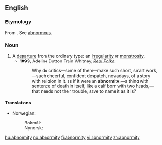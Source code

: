 ==English==

===Etymology===
From {{LL.}} {{term|lang=la|abnormitas}}. See [[abnormous]].

===Noun===
{{en-noun|abnormities}}

# A [[departure]] from the ordinary type: an [[irregularity]] or [[monstrosity]].
#* '''1893''', Adeline Dutton Train Whitney, ''[http://www.gutenberg.org/etext/13997 Real Folks]'':
#*: Why do critics—some of them—make such short, smart work,—such cheerful, confident despatch, nowadays, of a story with religion in it, as if it were an '''abnormity''',—a thing with sentence of death in itself, like a calf born with two heads,—that needs not their trouble, save to name it as it is?

====Translations====
{{trans-top|departure from the ordinary type}}
* Norwegian:
*: Bokmål: {{t+|no|abnormitet|m}}
*: Nynorsk: {{t-|nn|abnormitet|m|xs=Norwegian Nynorsk}}
{{trans-mid}}
{{trans-bottom}}

[[hu:abnormity]]
[[no:abnormity]]
[[fi:abnormity]]
[[vi:abnormity]]
[[zh:abnormity]]